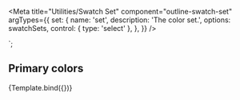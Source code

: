 
<Meta
  title="Utilities/Swatch Set"
  component="outline-swatch-set"
  argTypes={{
    set: {
      name: 'set',
      description: 'The color set.',
      options: swatchSets,
      control: { type: 'select' },
    },
  }}
/>

  <outline-swatch-set set="${set}"> </outline-swatch-set>
`;

## Primary colors

<Canvas>
  <Story
    name="Nubs Set"
    args={{
      set: 'nubs',
    }}
  >
    {Template.bind({})}
  </Story>
</Canvas>
